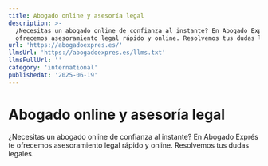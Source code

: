```yaml
---
title: Abogado online y asesoría legal
description: >-
  ¿Necesitas un abogado online de confianza al instante? En Abogado Exprés te
  ofrecemos asesoramiento legal rápido y online. Resolvemos tus dudas legales.
url: 'https://abogadoexpres.es/'
llmsUrl: 'https://abogadoexpres.es/llms.txt'
llmsFullUrl: ''
category: 'international'
publishedAt: '2025-06-19'
---
```


# Abogado online y asesoría legal

¿Necesitas un abogado online de confianza al instante? En Abogado Exprés te ofrecemos asesoramiento legal rápido y online. Resolvemos tus dudas legales.
